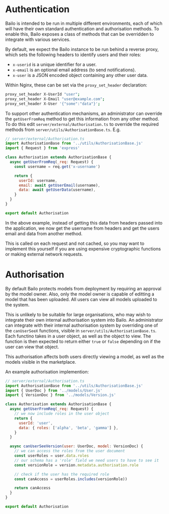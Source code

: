 
# Authentication

Bailo is intended to be run in multiple different environments, each of which will have their own standard
authentication and authorisation methods. To enable this, Bailo exposes a class of methods that can be overridden to
integrate with various services.

By default, we expect the Bailo instance to be run behind a reverse proxy, which sets the following headers to identify
users and their roles:

- `x-userid` is a unique identifier for a user.
- `x-email` is an optional email address (to send notifications).
- `x-user` is a JSON encoded object containing any other user data.

Within Nginx, these can be set via the `proxy_set_header` declaration:

```bash
proxy_set_header X-UserId "user";
proxy_set_header X-Email "user@example.com";
proxy_set_header X-User '{"some":"data"}';
```

To support other authentication mechanisms, an administrator can override the `getUserFromReq` method to get this
information from any other method. To do this edit `server/external/Authorisation.ts` to override the required methods
from `server/utils/AuthorisationBase.ts`. E.g.

```javascript
// server/external/Authorisation.ts
import AuthorisationBase from '../utils/AuthorisationBase.js'
import { Request } from 'express'

class Authorisation extends AuthorisationBase {
  async getUserFromReq(_req: Request) {
    const username = req.get('x-username')

    return {
      userId: username,
      email: await getUserEmail(username),
      data: await getUserData(username),
    }
  }
}

export default Authorisation
```

In the above example, instead of getting this data from headers passed into the application, we now get the username
from headers and get the users email and data from another method.

This is called on each request and not cached, so you may want to implement this yourself if you are using expensive
cryptographic functions or making external network requests.

# Authorisation

By default Bailo protects models from deployment by requiring an approval by the model owner. Also, only the model owner
is capable of editting a model that has been uploaded. All users can view all models uploaded to the system.

This is unlikely to be suitable for large organisations, who may wish to integrate their own internal authorisation
system into Bailo. An administrator can integrate with their internal authorisation system by overriding one of the
`canUserSeeX` functions, visible in `server/utils/AuthorisationBase.ts`. Each functino takes in a user object, as well
as the object to view. The function is then expected to return either `true` or `false` depending on if the user can
view that object.

This authorisation affects both users directly viewing a model, as well as the models visible in the marketplace.

An example authorisation implemention:

```javascript
// server/external/Authorisation.ts
import AuthorisationBase from '../utils/AuthorisationBase.js'
import { UserDoc } from '../models/User.js'
import { VersionDoc } from '../models/Version.js'

class Authorisation extends AuthorisationBase {
  async getUserFromReq(_req: Request) {
    // we now include roles in the user object
    return {
      userId: 'user',
      data: { roles: ['alpha', 'beta', 'gamma'] },
    }
  }

  async canUserSeeVersion(user: UserDoc, model: VersionDoc) {
    // we can access the roles from the user document
    const userRoles = user.data.roles
    // our schema has a 'role' field we need users to have to see it
    const versionRole = version.metadata.authorisation.role

    // check if the user has the required role
    const canAccess = userRoles.includes(versionRole))

    return canAccess
  }
}

export default Authorisation
```

